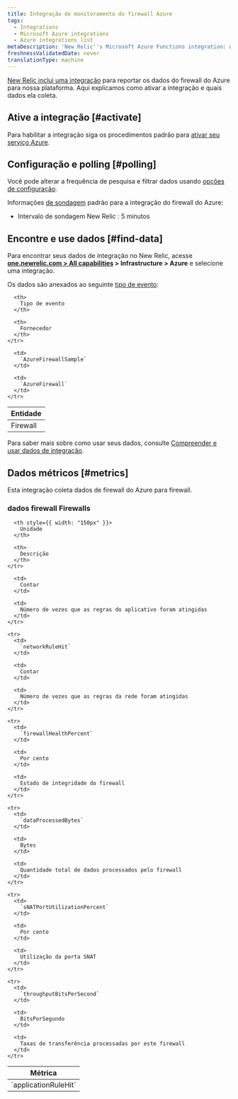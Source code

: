 ```yaml
---
title: Integração de monitoramento do firewall Azure
tags:
  - Integrations
  - Microsoft Azure integrations
  - Azure integrations list
metaDescription: 'New Relic''s Microsoft Azure Functions integration: what data it reports, and how to enable it.'
freshnessValidatedDate: never
translationType: machine
---
```


[New Relic inclui uma integração](/docs/infrastructure/integrations-getting-started/getting-started/introduction-infrastructure-integrations) para reportar os dados do firewall do Azure para nossa plataforma. Aqui explicamos como ativar a integração e quais dados ela coleta.

## Ative a integração [#activate]

Para habilitar a integração siga os procedimentos padrão para [ativar seu serviço Azure](/docs/infrastructure/microsoft-azure-integrations/getting-started/activate-azure-integrations).

## Configuração e polling [#polling]

Você pode alterar a frequência de pesquisa e filtrar dados usando [opções de configuração](/docs/integrations/new-relic-integrations/getting-started/configure-polling-frequency-data-collection-cloud-integrations).

Informações [de sondagem](/docs/infrastructure/microsoft-azure-integrations/getting-started/azure-integration-polling) padrão para a integração do firewall do Azure:

* Intervalo de sondagem New Relic : 5 minutos

## Encontre e use dados [#find-data]

Para encontrar seus dados de integração no New Relic, acesse <DoNotTranslate>**[one.newrelic.com > All capabilities](https://one.newrelic.com/all-capabilities) > Infrastructure > Azure**</DoNotTranslate> e selecione uma integração.

Os dados são anexados ao seguinte [tipo de evento](/docs/data-apis/understand-data/new-relic-data-types/#event-data):

<table>
  <thead>
    <tr>
      <th>
        Entidade
      </th>

      <th>
        Tipo de evento
      </th>

      <th>
        Fornecedor
      </th>
    </tr>
  </thead>

  <tbody>
    <tr>
      <td>
        Firewall
      </td>

      <td>
        `AzureFirewallSample`
      </td>

      <td>
        `AzureFirewall`
      </td>
    </tr>
  </tbody>
</table>

Para saber mais sobre como usar seus dados, consulte [Compreender e usar dados de integração](/docs/infrastructure/integrations/find-use-infrastructure-integration-data).

## Dados métricos [#metrics]

Esta integração coleta dados de firewall do Azure para firewall.

### dados firewall Firewalls

<table>
  <thead>
    <tr>
      <th style={{ width: "275px" }}>
        Métrica
      </th>

      <th style={{ width: "150px" }}>
        Unidade
      </th>

      <th>
        Descrição
      </th>
    </tr>
  </thead>

  <tbody>
    <tr>
      <td>
        `applicationRuleHit`
      </td>

      <td>
        Contar
      </td>

      <td>
        Número de vezes que as regras do aplicativo foram atingidas
      </td>
    </tr>

    <tr>
      <td>
        `networkRuleHit`
      </td>

      <td>
        Contar
      </td>

      <td>
        Número de vezes que as regras da rede foram atingidas
      </td>
    </tr>

    <tr>
      <td>
        `firewallHealthPercent`
      </td>

      <td>
        Por cento
      </td>

      <td>
        Estado de integridade do firewall
      </td>
    </tr>

    <tr>
      <td>
        `dataProcessedBytes`
      </td>

      <td>
        Bytes
      </td>

      <td>
        Quantidade total de dados processados pelo firewall
      </td>
    </tr>

    <tr>
      <td>
        `sNATPortUtilizationPercent`
      </td>

      <td>
        Por cento
      </td>

      <td>
        Utilização da porta SNAT
      </td>
    </tr>

    <tr>
      <td>
        `throughputBitsPerSecond`
      </td>

      <td>
        BitsPorSegundo
      </td>

      <td>
        Taxas de transferência processadas por este firewall
      </td>
    </tr>
  </tbody>
</table>